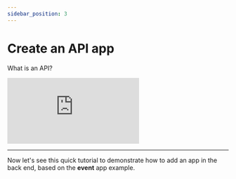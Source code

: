 ```yaml
---
sidebar_position: 3
---
```


# Create an API app

What is an API?

<iframe
   class="youtube"
   src="https://www.youtube-nocookie.com/embed/-MTSQjw5DrM"
   title="YouTube video player"
   frameborder="0"
   allow="accelerometer; autoplay; clipboard-write; encrypted-media; gyroscope; picture-in-picture"
   allowfullscreen
></iframe>

---

Now let's see this quick tutorial to demonstrate how to add an app in the back
end, based on the **event** app example.


<DocCardList />
